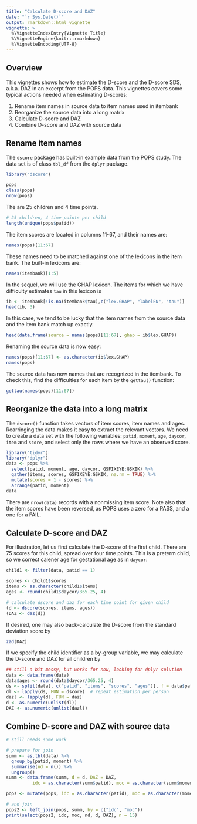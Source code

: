 ```yaml
---
title: "Calculate D-score and DAZ"
date: "`r Sys.Date()`"
output: rmarkdown::html_vignette
vignette: >
  %\VignetteIndexEntry{Vignette Title}
  %\VignetteEngine{knitr::rmarkdown}
  %\VignetteEncoding{UTF-8}
---
```


## Overview

This vignettes shows how to estimate the D-score and the D-score SDS, a.k.a. DAZ in an excerpt from the POPS data. This vignettes covers some typical actions needed when estimating D-scores:

1. Rename item names in source data to item names used in itembank
2. Reorganize the source data into a long matrix
3. Calculate D-score and DAZ
4. Combine D-score and DAZ with source data

## Rename item names

The `dscore` package has built-in example data from the POPS study. The data set is of class `tbl_df` from the `dplyr` package. 

```r
library("dscore")

pops
class(pops)
nrow(pops)
```

The are 25 children and 4 time points. 

```r
# 25 children, 4 time points per child
length(unique(pops$patid))
```

The item scores are located in columns 11-67, and their names are:
```r
names(pops)[11:67]
```

These names need to be matched against one of the lexicons in the item bank. The built-in lexicons are:

```r
names(itembank)[1:5]
```

In the sequel, we will use the GHAP lexicon. The items for which we have difficulty estimates `tau` in this 
lexicon is

```r
ib <- itembank[!is.na(itembank$tau),c("lex.GHAP", "labelEN", "tau")]
head(ib, 3)
```

In this case, we tend to be lucky that the item names from the source data and the item bank match up exactly.

```r
head(data.frame(source = names(pops)[11:67], ghap = ib$lex.GHAP))
```

Renaming the source data is now easy:

```r
names(pops)[11:67] <- as.character(ib$lex.GHAP)
names(pops)
```

The source data has now names that are recognized in the itembank. To check this, find the difficulties for each item by the `gettau()` function:

```r
gettau(names(pops)[11:67])
```

## Reorganize the data into a long matrix

The `dscore()` function takes vectors of item scores, item names and ages. Rearringing the data makes it easy to extract the relevant vectors. We need to create a data set with the following variables: `patid`, `moment`, `age`, `daycor`, `item` and `score`, and select only the rows where we have an observed score.

```r
library("tidyr")
library("dplyr")
data <- pops %>% 
  select(patid, moment, age, daycor, GSFIXEYE:GSKIK) %>%
  gather(items, scores, GSFIXEYE:GSKIK, na.rm = TRUE) %>%
  mutate(scores = 1 - scores) %>% 
  arrange(patid, moment)
data
```

There are `nrow(data)` records with a nonmissing item score. Note also that the item scores have been reversed, as POPS uses a zero for a PASS, and a one for a FAIL.

## Calculate D-score and DAZ

For illustration, let us first calculate the D-score of the first child. There are 75 scores for this child, spread over four time points. This is a preterm child, so we correct calener age for gestational age as in `daycor`:

```r
child1 <- filter(data, patid == 1)

scores <- child1$scores
items <- as.character(child1$items)
ages <- round(child1$daycor/365.25, 4)

# calculate dscore and daz for each time point for given child
(d <- dscore(scores, items, ages))
(DAZ <- daz(d))
```

If desired, one may also back-calculate the D-score from the standard deviation score by 
```r
zad(DAZ)
```

If we specify the child identifier \code{patid} as a by-group variable, 
we may calculate the D-score and DAZ for all children by

```r
## still a bit messy, but works for now, looking for dplyr solution
data <- data.frame(data)
data$ages <- round(data$daycor/365.25, 4)
ds <- split(data[, c("patid", "items", "scores", "ages")], f = data$patid)
dl <- lapply(ds, FUN = dscore)  # repeat estimation per person
dazl <- lapply(dl, FUN = daz)
d <- as.numeric(unlist(dl))
DAZ <- as.numeric(unlist(dazl))
```

## Combine D-score and DAZ with source data


```r
# still needs some work

# prepare for join
summ <- as.tbl(data) %>%
  group_by(patid, moment) %>%
  summarise(nd = n()) %>%
  ungroup()
summ <- data.frame(summ, d = d, DAZ = DAZ, 
          idc = as.character(summ$patid), moc = as.character(summ$moment))

```

```r
pops <- mutate(pops, idc = as.character(patid), moc = as.character(moment))
```

```r
# and join
pops2 <- left_join(pops, summ, by = c("idc", "moc"))
print(select(pops2, idc, moc, nd, d, DAZ), n = 15)
```


